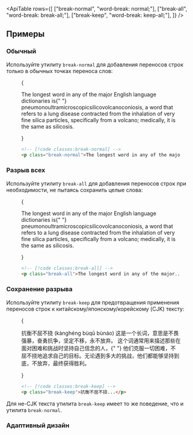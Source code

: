 

<ApiTable
  rows={[
    ["break-normal", "word-break: normal;"],
    ["break-all", "word-break: break-all;"],
    ["break-keep", "word-break: keep-all;"],
  ]}
/>

## Примеры

### Обычный

Используйте утилиту `break-normal` для добавления переносов строк только в обычных точках переноса слов:

<Figure>

<Example padding={false}>
  {
    <p className="mx-auto max-w-xs border-x border-x-pink-400/30 py-8 break-normal text-gray-900 dark:text-gray-200">
      The longest word in any of the major English language dictionaries is{" "}
      <span className="font-bold">pneumonoultramicroscopicsilicovolcanoconiosis,</span> a word that refers to a lung
      disease contracted from the inhalation of very fine silica particles, specifically from a volcano; medically, it
      is the same as silicosis.
    </p>
  }
</Example>

```html
<!-- [!code classes:break-normal] -->
<p class="break-normal">The longest word in any of the major...</p>
```

</Figure>

### Разрыв всех

Используйте утилиту `break-all` для добавления переносов строк при необходимости, не пытаясь сохранить целые слова:

<Figure>

<Example padding={false}>
  {
    <p className="mx-auto max-w-xs border-x border-x-pink-400/30 py-8 break-all text-gray-900 dark:text-gray-200">
      The longest word in any of the major English language dictionaries is{" "}
      <span className="font-bold">pneumonoultramicroscopicsilicovolcanoconiosis,</span> a word that refers to a lung
      disease contracted from the inhalation of very fine silica particles, specifically from a volcano; medically, it
      is the same as silicosis.
    </p>
  }
</Example>

```html
<!-- [!code classes:break-all] -->
<p class="break-all">The longest word in any of the major...</p>
```

</Figure>

### Сохранение разрыва

Используйте утилиту `break-keep` для предотвращения применения переносов строк к китайскому/японскому/корейскому (CJK) тексту:

<Figure>

<Example padding={false}>
  {
    <p className="mx-auto max-w-xs border-x border-x-pink-400/30 py-8 break-keep text-gray-900 dark:text-gray-200">
      抗衡不屈不挠 (kànghéng bùqū bùnáo) 这是一个长词，意思是不畏强暴，奋勇抗争，坚定不移，永不放弃。
      <span className="font-bold">这个词通常用来描述那些在面对困难和挑战时坚持自己信念的人，</span>{" "}
      他们克服一切困难，不屈不挠地追求自己的目标。无论遇到多大的挑战，他们都能够坚持到底，不放弃，最终获得胜利。
    </p>
  }
</Example>

```html
<!-- [!code classes:break-keep] -->
<p class="break-keep">抗衡不屈不挠...</p>
```

</Figure>

Для не-CJK текста утилита `break-keep` имеет то же поведение, что и утилита `break-normal`.

### Адаптивный дизайн

<ResponsiveDesign element="p" property="word-break" defaultClass="break-normal" featuredClass="break-all" />
